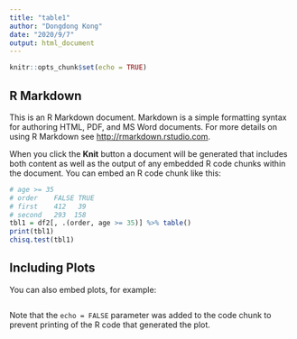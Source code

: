 ```yaml
---
title: "table1"
author: "Dongdong Kong"
date: "2020/9/7"
output: html_document
---
```


```r
knitr::opts_chunk$set(echo = TRUE)
```

## R Markdown

This is an R Markdown document. Markdown is a simple formatting syntax for authoring HTML, PDF, and MS Word documents. For more details on using R Markdown see <http://rmarkdown.rstudio.com>.

When you click the **Knit** button a document will be generated that includes both content as well as the output of any embedded R code chunks within the document. You can embed an R code chunk like this:

```r
# age >= 35
# order    FALSE TRUE
# first    412   39
# second   293  158
tbl1 = df2[, .(order, age >= 35)] %>% table()
print(tbl1)
chisq.test(tbl1)
```

## Including Plots

You can also embed plots, for example:

```r

```

Note that the `echo = FALSE` parameter was added to the code chunk to prevent printing of the R code that generated the plot.

